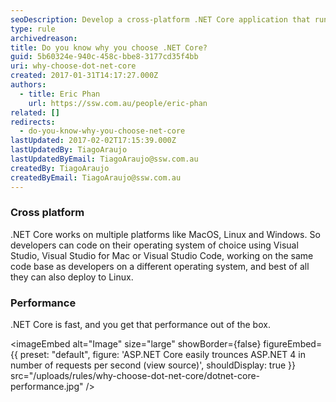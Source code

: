 ```yaml
---
seoDescription: Develop a cross-platform .NET Core application that runs on macOS, Linux, and Windows.
type: rule
archivedreason:
title: Do you know why you choose .NET Core?
guid: 5b60324e-940c-458c-bbe8-3177cd35f4bb
uri: why-choose-dot-net-core
created: 2017-01-31T14:17:27.000Z
authors:
  - title: Eric Phan
    url: https://ssw.com.au/people/eric-phan
related: []
redirects:
  - do-you-know-why-you-choose-net-core
lastUpdated: 2017-02-02T17:15:39.000Z
lastUpdatedBy: TiagoAraujo
lastUpdatedByEmail: TiagoAraujo@ssw.com.au
createdBy: TiagoAraujo
createdByEmail: TiagoAraujo@ssw.com.au
---
```


### Cross platform

.NET Core works on multiple platforms like MacOS, Linux and Windows. So developers can code on their operating system of choice using Visual Studio, Visual Studio for Mac or Visual Studio Code, working on the same code base as developers on a different operating system, and best of all they can also deploy to Linux.

### Performance

.NET Core is fast, and you get that performance out of the box.

<imageEmbed
  alt="Image"
  size="large"
  showBorder={false}
  figureEmbed={{
    preset: "default",
    figure: 'ASP.NET Core easily trounces ASP.NET 4 in number of requests per second (view source)',
    shouldDisplay: true
  }}
  src="/uploads/rules/why-choose-dot-net-core/dotnet-core-performance.jpg"
/>
